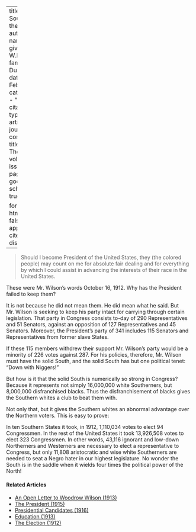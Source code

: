 
---
title: 'The South in the Saddle'
author:
  - name:
      given: W.E.B.
      family: Du Bois
date: Feb. 1914
categories: 
  - ""
citation: 
  type: article-journal
  container-title: The Crisis
  volume: 7
  issue: 4
  page: 188
google-scholar: true

format:
  html:
    toc: false
    appendix-cite-as: display
---



> Should I become President of the United States, they (the colored
people) may count on me for absolute fair dealing and for everything by
which I could assist in advancing the interests of their race in the
United States.

These were Mr. Wilson's words October 16, 1912. Why has the President failed to keep them?

It is not because he did not mean them. He did mean what he said. But
Mr. Wilson is seeking to keep his party intact for carrying through
certain legislation. That party in Congress consists to-day of 290
Representatives and 51 Senators, against an opposition of 127
Representatives and 45 Senators. Moreover, the President's party of 341
includes 115 Senators and Representatives from former slave States.

If these 115 members withdrew their support Mr. Wilson's party would be
a minority of 226 votes against 287. For his policies, therefore, Mr.
Wilson must have the solid South, and the solid South has but one
political tenet: "Down with Niggers!"

But how is it that the solid South is numerically so strong in Congress?
Because it represents not simply 16,000,000 white Southerners, but 8,000,000 disfranchised blacks. Thus the disfranchisement of blacks gives
the Southern whites a club to beat them with.

Not only that, but it gives the Southern whites an abnormal advantage
over the Northern voters. This is easy to prove:

In ten Southern States it took, in 1912, 1,110,034 votes to elect 94
Congressmen. In the rest of the United States it took 13,926,508 votes
to elect 323 Congressmen. In other words, 43,116 ignorant and low-down
Northerners and Westerners are necessary to elect a representative to
Congress, but only 11,808 aristocratic and wise white Southerners are
needed to seat a Negro hater in our highest legislature. No wonder the
South is in the saddle when it wields four times the political power of the North!

<!-- Similar articles start here -->
<div  class="clear-wrap"></div>

#### Related Articles

* [An Open Letter to Woodrow Wilson (1913)](/Volumes/05/05/open_letter.html)
* [The President (1915)](/Volumes/09/04/president.html)
* [Presidential Candidates (1916)](/Volumes/13/01/presidential_candidates.html)
* [Education (1913)](/Volumes/06/02/democrats.html)
* [The Election (1912)](/Volumes/05/02/the_election.html)

<!-- Similar articles end here -->